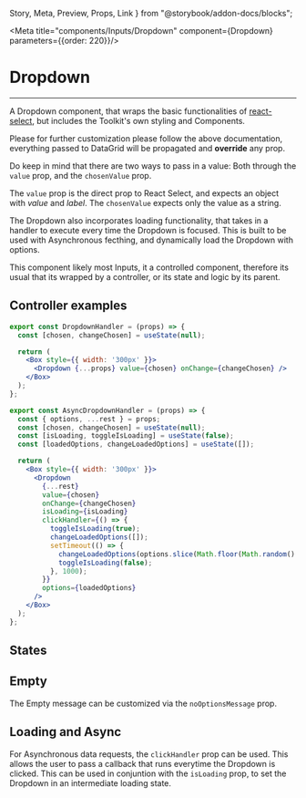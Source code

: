   Story,
  Meta,
  Preview,
  Props,
  Link
} from "@storybook/addon-docs/blocks";

<Meta title="components/Inputs/Dropdown" component={Dropdown} parameters={{order: 220}}/>

# Dropdown

<hr />

A Dropdown component, that wraps the basic functionalities of
[react-select](https://github.com/JedWatson/react-select), but includes the Toolkit's own styling and Components.

Please for further customization please follow the above documentation,
everything passed to DataGrid will be propagated and **override** any prop.

Do keep in mind that there are two ways to pass in a value: Both through the ```value``` prop, and the ```chosenValue``` prop.

The ```value``` prop is the direct prop to React Select, and expects an object with *value* and *label*. The ```chosenValue``` expects only the value as a string.

The Dropdown also incorporates loading functionality, that takes in a handler to execute every time the Dropdown is focused. This is built to be used with Asynchronous fecthing, and dynamically load the Dropdown with options.

<Preview>
  <Story name="Base">
    <Box style={{height: '200px'}}>
      <DropdownHandler options={OPTIONS} label="My Dropdown" />
    </Box>
  </Story>
</Preview>


This component likely most Inputs, it a controlled component, therefore its usual that its wrapped
by a controller, or its state and logic by its parent.

## Controller examples
```jsx
export const DropdownHandler = (props) => {
  const [chosen, changeChosen] = useState(null);

  return (
    <Box style={{ width: '300px' }}>
      <Dropdown {...props} value={chosen} onChange={changeChosen} />
    </Box>
  );
};

export const AsyncDropdownHandler = (props) => {
  const { options, ...rest } = props;
  const [chosen, changeChosen] = useState(null);
  const [isLoading, toggleIsLoading] = useState(false);
  const [loadedOptions, changeLoadedOptions] = useState([]);

  return (
    <Box style={{ width: '300px' }}>
      <Dropdown
        {...rest}
        value={chosen}
        onChange={changeChosen}
        isLoading={isLoading}
        clickHandler={() => {
          toggleIsLoading(true);
          changeLoadedOptions([]);
          setTimeout(() => {
            changeLoadedOptions(options.slice(Math.floor(Math.random() * 3) + 2));
            toggleIsLoading(false);
          }, 1000);
        }}
        options={loadedOptions}
      />
    </Box>
  );
};


```

## States

<Preview withSource="open">
  <Story name="States">
    <Box horizontal>
      <Box style={{height: '200px'}}>
        <DropdownHandler options={OPTIONS} error errorMessage="Something ain't right!" label="Dropdown with error" />
      </Box>
      <Box style={{height: '200px'}}>
        <DropdownHandler options={OPTIONS} disabled label="Disabled Dropdown" />
      </Box>
    </Box>
  </Story>
</Preview>

## Empty

The Empty message can be customized via the ```noOptionsMessage``` prop.

<Preview withSource="open">
  <Story name="Empty">
    <Box horizontal>
      <Box style={{height: '90px'}}>
        <DropdownHandler options={[]} noOptionsMessage="My Empty Dropdown!" label="Empty Dropdown" />
      </Box>
    </Box>
  </Story>
</Preview>

## Loading and Async

For Asynchronous data requests, the ```clickHandler``` prop can be used. This allows the user to pass a callback that runs everytime the Dropdown is clicked. This can be used in conjuntion with the ```isLoading``` prop, to set the Dropdown in an intermediate loading state.

<Preview withSource="open">
  <Story name="Loading">
    <Box horizontal>
      <Box style={{height: '110px'}}>
        <AsyncDropdownHandler isLoading label="Loading" />
      </Box>
    </Box>
  </Story>
</Preview>

<Preview withSource="open">
  <Story name="Async">
    <Box horizontal>
      <Box style={{height: '110px'}}>
        <AsyncDropdownHandler options={[]} noOptionsMessage="Empty!" label="Empty Dropdown with Loading" />
      </Box>
    </Box>
  </Story>
</Preview>

<Props of={Dropdown} />

